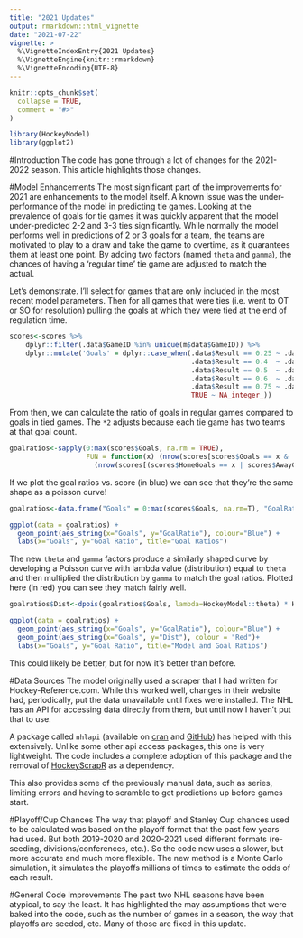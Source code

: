 ```yaml
---
title: "2021 Updates"
output: rmarkdown::html_vignette
date: "2021-07-22"
vignette: >
  %\VignetteIndexEntry{2021 Updates}
  %\VignetteEngine{knitr::rmarkdown}
  %\VignetteEncoding{UTF-8}
---
```


```r
knitr::opts_chunk$set(
  collapse = TRUE,
  comment = "#>"
)
```

```r
library(HockeyModel)
library(ggplot2)
```

#Introduction
The code has gone through a lot of changes for the 2021-2022 season. This article highlights those changes.

#Model Enhancements
The most significant part of the improvements for 2021 are enhancements to the model itself. A known issue was the under-performance of the model in predicting tie games. Looking at the prevalence of goals for tie games it was quickly apparent that the model under-predicted 2-2 and 3-3 ties significantly. While normally the model performs well in predictions of 2 or 3 goals for a team, the teams are motivated to play to a draw and take the game to overtime, as it guarantees them at least one point. By adding two factors (named `theta` and `gamma`), the chances of having a 'regular time' tie game are adjusted to match the actual. 

Let's demonstrate. I'll select for games that are only included in the most recent model parameters. Then for all games that were ties (i.e. went to OT or SO for resolution) pulling the goals at which they were tied at the end of regulation time.
```r
scores<-scores %>%
    dplyr::filter(.data$GameID %in% unique(m$data$GameID)) %>%
    dplyr::mutate('Goals' = dplyr::case_when(.data$Result == 0.25 ~ .data$HomeGoals,
                                             .data$Result == 0.4  ~ .data$HomeGoals,
                                             .data$Result == 0.5  ~ .data$HomeGoals,
                                             .data$Result == 0.6  ~ .data$AwayGoals,
                                             .data$Result == 0.75 ~ .data$AwayGoals,
                                             TRUE ~ NA_integer_))
```

From then, we can calculate the ratio of goals in regular games compared to goals in tied games. The `*2` adjusts because each tie game has two teams at that goal count.
```r
goalratios<-sapply(0:max(scores$Goals, na.rm = TRUE), 
                   FUN = function(x) (nrow(scores[scores$Goals == x & !is.na(scores$Goals),])/nrow(scores[!is.na(scores$Goals),]))/
                     (nrow(scores[(scores$HomeGoals == x | scores$AwayGoals == x) & is.na(scores$Goals),])/nrow(scores[is.na(scores$Goals),])) ) * 2
```

If we plot the goal ratios vs. score (in blue) we can see that they're the same shape as a poisson curve!
```r
goalratios<-data.frame("Goals" = 0:max(scores$Goals, na.rm=T), "GoalRatio" = goalratios)

ggplot(data = goalratios) + 
  geom_point(aes_string(x="Goals", y="GoalRatio"), colour="Blue") + 
  labs(x="Goals", y="Goal Ratio", title="Goal Ratios")
```

The new `theta` and `gamma` factors produce a similarly shaped curve by developing a Poisson curve with lambda value (distribution) equal to `theta` and then multiplied the distribution by `gamma` to match the goal ratios. Plotted here (in red) you can see they match fairly well.

```r
goalratios$Dist<-dpois(goalratios$Goals, lambda=HockeyModel::theta) * HockeyModel::gamma

ggplot(data = goalratios) + 
  geom_point(aes_string(x="Goals", y="GoalRatio"), colour="Blue") + 
  geom_point(aes_string(x="Goals", y="Dist"), colour = "Red")+
  labs(x="Goals", y="Goal Ratio", title="Model and Goal Ratios")
```

This could likely be better, but for now it's better than before.

#Data Sources
The model originally used a scraper that I had written for Hockey-Reference.com. While this worked well, changes in their website had, periodically, put the data unavailable until fixes were installed. The NHL has an API for accessing data directly from them, but until now I haven't put that to use. 

A package called `nhlapi` (available on [cran](https://cran.r-project.org/package=nhlapi) and [GitHub](https://github.com/jozefhajnala/nhlapi)) has helped with this extensively. Unlike some other api access packages, this one is very lightweight. The code includes a complete adoption of this package and the removal of [HockeyScrapR](https://github.com/pbulsink/HockeyScrapR) as a dependency. 

This also provides some of the previously manual data, such as series, limiting errors and having to scramble to get predictions up before games start.

#Playoff/Cup Chances
The way that playoff and Stanley Cup chances used to be calculated was based on the playoff format that the past few years had used. But both 2019-2020 and 2020-2021 used different formats (re-seeding, divisions/conferences, etc.). So the code now uses a slower, but more accurate and much more flexible. The new method is a Monte Carlo simulation, it simulates the playoffs millions of times to estimate the odds of each result.

#General Code Improvements
The past two NHL seasons have been atypical, to say the least. It has highlighted the may assumptions that were baked into the code, such as the number of games in a season, the way that playoffs are seeded, etc. Many of those are fixed in this update.

